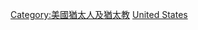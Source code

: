 {{Commonscat|Judaism in the United States}}

[[Category:美國猶太人及猶太教|Category:美國猶太人及猶太教]]
[[Category:各國猶太教|United States]]